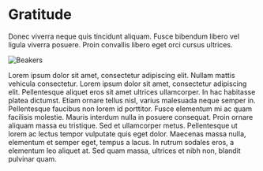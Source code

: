 <SEO title="Gratitude" />

# Gratitude

Donec viverra neque quis tincidunt aliquam. Fusce bibendum libero vel ligula viverra posuere. Proin convallis libero eget orci cursus ultrices.

![Beakers](../assets/image1.jpg)

Lorem ipsum dolor sit amet, consectetur adipiscing elit. Nullam mattis vehicula consectetur. Lorem ipsum dolor sit amet, consectetur adipiscing elit. Pellentesque aliquet eros sit amet ultrices ullamcorper. In hac habitasse platea dictumst. Etiam ornare tellus nisl, varius malesuada neque semper in. Pellentesque faucibus non lorem id porttitor. Fusce elementum mi ac quam facilisis molestie. Mauris interdum nulla in posuere consequat. Proin ornare aliquam massa eu tristique. Sed et ullamcorper metus. Pellentesque ut lorem ac lectus tempor vulputate quis eget dolor. Maecenas massa nulla, elementum et semper eget, tempus a lacus. In rutrum sodales eros, a elementum leo aliquet at. Sed quam massa, ultrices et nibh non, blandit pulvinar quam.
